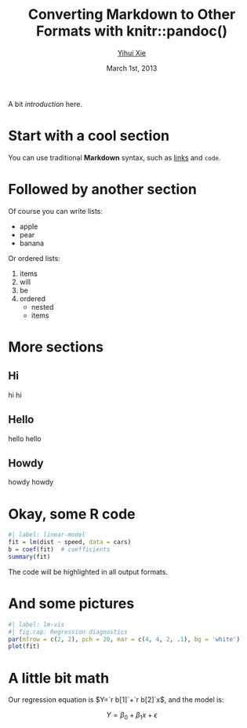 % Converting Markdown to Other Formats with knitr::pandoc()
% [Yihui Xie](http://yihui.org)
% March 1st, 2013

<!--pandoc
t: html
s:
mathjax:
number-sections:

t: latex
number-sections:
-->

A bit _introduction_ here.

# Start with a cool section

You can use traditional **Markdown** syntax, such as [links](http://yihui.org/knitr) and `code`.

# Followed by another section

Of course you can write lists:

- apple
- pear
- banana

Or ordered lists:

1. items
1. will
1. be
1. ordered
    - nested
    - items

# More sections

## Hi

hi hi

## Hello

hello hello

## Howdy

howdy howdy

# Okay, some R code

```r
#| label: linear-model
fit = lm(dist ~ speed, data = cars)
b = coef(fit)  # coefficients
summary(fit)
```

The code will be highlighted in all output formats.

# And some pictures

```r
#| label: lm-vis
#| fig.cap: Regression diagnostics
par(mfrow = c(2, 2), pch = 20, mar = c(4, 4, 2, .1), bg = 'white')
plot(fit)
```

# A little bit math

Our regression equation is $Y=`r b[1]`+`r b[2]`x$, and the model is:

$$ Y = \beta_0 + \beta_1 x + \epsilon$$

